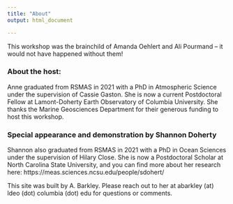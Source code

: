 ```yaml
---
title: "About"
output: html_document

---
```


This workshop was the brainchild of Amanda Oehlert and Ali Pourmand -- it would not have happened without them!




### About the host:

Anne graduated from RSMAS in 2021 with a PhD in Atmospheric Science under the supervision of Cassie Gaston. She is now a current Postdoctoral Fellow at Lamont-Doherty Earth Observatory of Columbia University. She thanks the Marine Geosciences Department for their generous funding to host this workshop.

### Special appearance and demonstration by Shannon Doherty

Shannon also graduated from RSMAS in 2021 with a PhD in Ocean Sciences under the supervision of Hilary Close. She is now a Postdoctoral Scholar at North Carolina State University, and you can find more about her research here: https://meas.sciences.ncsu.edu/people/sdohert/ 


This site was built by A. Barkley. Please reach out to her at abarkley (at) ldeo (dot) columbia (dot) edu for questions or comments.